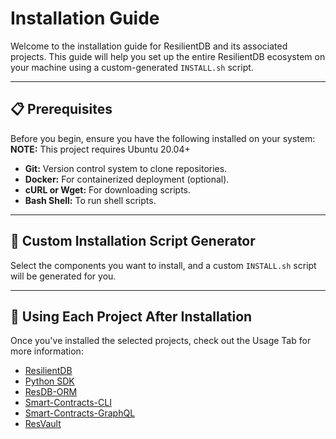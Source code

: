 
# Installation Guide

Welcome to the installation guide for ResilientDB and its associated projects. This guide will help you set up the entire ResilientDB ecosystem on your machine using a custom-generated `INSTALL.sh` script.

---

## 📋  **Prerequisites**

Before you begin, ensure you have the following installed on your system:
**NOTE:** This project requires Ubuntu 20.04+

- **Git:** Version control system to clone repositories.
- **Docker:** For containerized deployment (optional).
- **cURL or Wget:** For downloading scripts.
- **Bash Shell:** To run shell scripts.

---

## 🔧 **Custom Installation Script Generator**

Select the components you want to install, and a custom `INSTALL.sh` script will be generated for you.

<InstallationForm />

---

## **🚀 Using Each Project After Installation**

Once you've installed the selected projects, check out the Usage Tab for more information:

- [ResilientDB](https://resilientecosystem.github.io/resilientdb-quickstart/usage/resilientdb/)
- [Python SDK](https://resilientecosystem.github.io/resilientdb-quickstart/usage/pythonsdk/)
- [ResDB-ORM](https://resilientecosystem.github.io/resilientdb-quickstart/usage/resdborm/)
- [Smart-Contracts-CLI](https://resilientecosystem.github.io/resilientdb-quickstart/usage/smart-contracts-cli/)
- [Smart-Contracts-GraphQL](https://resilientecosystem.github.io/resilientdb-quickstart/usage/smart-contracts-graphql/)
- [ResVault](https://resilientecosystem.github.io/resilientdb-quickstart/usage/resvault/)
